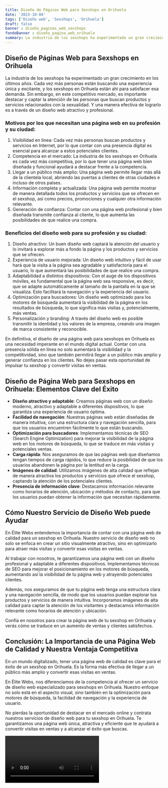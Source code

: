 ```yaml
---
title: Diseño de Páginas Web para Sexshops en Orihuela
date: '2023-10-04'
tags: ['Diseño web', 'Sexshops', 'Orihuela']
draft: false
banner : diseño_paginas_web_sexshops
fondoBanner : diseño_pagina_web_orihuela
summary: La industria de los sexshops ha experimentado un gran crecimiento en los últimos años. Cada vez más personas están buscando una experiencia única y excitante, y los sexshops en Orihuela están ahí para satisfacer esa demanda. Sin embargo, en este competitivo mercado, es importante destacar y captar la atención de las personas que buscan productos y servicios relacionados con la sexualidad. Y una manera efectiva de lograrlo es a través de un diseño web atractivo y profesional. 
---
```


## Diseño de Páginas Web para Sexshops en Orihuela

La industria de los sexshops ha experimentado un gran crecimiento en los últimos años. Cada vez más personas están buscando una experiencia única y excitante, y los sexshops en Orihuela están ahí para satisfacer esa demanda. Sin embargo, en este competitivo mercado, es importante destacar y captar la atención de las personas que buscan productos y servicios relacionados con la sexualidad. Y una manera efectiva de lograrlo es a través de un diseño web atractivo y profesional. 

### Motivos por los que necesitan una página web en su profesión y su ciudad:
1. Visibilidad en línea: Cada vez más personas buscan productos y servicios en Internet, por lo que contar con una presencia digital es esencial para alcanzar a estos potenciales clientes.
2. Competencia en el mercado: La industria de los sexshops en Orihuela es cada vez más competitiva, por lo que tener una página web bien diseñada y funcional ayudará a destacar frente a la competencia.
3. Llegar a un público más amplio: Una página web permite llegar más allá de la clientela local, abriendo las puertas a clientes de otras ciudades e incluso de otros países.
4. Información completa y actualizada: Una página web permite mostrar de manera detallada todos los productos y servicios que se ofrecen en el sexshop, así como precios, promociones y cualquier otra información relevante.
5. Generación de confianza: Contar con una página web profesional y bien diseñada transmite confianza al cliente, lo que aumenta las posibilidades de que realice una compra.

### Beneficios del diseño web para su profesión y su ciudad:
1. Diseño atractivo: Un buen diseño web captará la atención del usuario y lo invitará a explorar más a fondo la página y los productos y servicios que se ofrecen.
2. Experiencia de usuario mejorada: Un diseño web intuitivo y fácil de usar hará que la visita a la página sea agradable y satisfactoria para el usuario, lo que aumentará las posibilidades de que realice una compra.
3. Adaptabilidad a distintos dispositivos: Con el auge de los dispositivos móviles, es fundamental que la página web sea responsive, es decir, que se adapte automáticamente al tamaño de la pantalla en la que se visualiza. Esto facilitará la navegación y la experiencia del usuario.
4. Optimización para buscadores: Un diseño web optimizado para los motores de búsqueda aumentará la visibilidad de la página en los resultados de búsqueda, lo que significa más visitas y, potencialmente, más ventas.
5. Personalización y branding: A través del diseño web es posible transmitir la identidad y los valores de la empresa, creando una imagen de marca consistente y reconocible.

En definitiva, el diseño de una página web para sexshops en Orihuela es una necesidad imperante en el mundo digital actual. Contar con una presencia sólida en línea no solo aumentará la visibilidad y la competitividad, sino que también permitirá llegar a un público más amplio y generar confianza en los clientes. No dejes pasar esta oportunidad de impulsar tu sexshop y convertir visitas en ventas.

<GifSeo />

<Cta />

## Diseño de Página Web para Sexshops en Orihuela: Elementos Clave del Éxito

- **Diseño atractivo y adaptable**: Creamos páginas web con un diseño moderno, atractivo y adaptable a diferentes dispositivos, lo que garantiza una experiencia de usuario óptima.
- **Facilidad de navegación**: Nuestras páginas web están diseñadas de manera intuitiva, con una estructura clara y navegación sencilla, para que los usuarios encuentren fácilmente lo que están buscando.
- **Optimización para buscadores**: Implementamos técnicas de SEO (Search Engine Optimization) para mejorar la visibilidad de la página web en los motores de búsqueda, lo que se traduce en más visitas y potenciales ventas.
- **Carga rápida**: Nos aseguramos de que las páginas web que diseñamos tengan tiempos de carga rápidos, lo que reduce la posibilidad de que los usuarios abandonen la página por la lentitud en la carga.
- **Imágenes de calidad**: Utilizamos imágenes de alta calidad que reflejan de manera atractiva los productos y servicios que ofrece el sexshop, captando la atención de los potenciales clientes.
- **Presencia de información clave**: Destacamos información relevante como horarios de atención, ubicación y métodos de contacto, para que los usuarios puedan obtener la información que necesitan rápidamente.

## Cómo Nuestro Servicio de Diseño Web puede Ayudar

En Élite Webs entendemos la importancia de contar con una página web de calidad para un sexshop en Orihuela. Nuestro servicio de diseño web no solo se enfoca en crear un sitio visualmente atractivo, sino en optimizarlo para atraer más visitas y convertir esas visitas en ventas.

Al trabajar con nosotros, te garantizamos una página web con un diseño profesional y adaptable a diferentes dispositivos. Implementamos técnicas de SEO para mejorar el posicionamiento en los motores de búsqueda, aumentando así la visibilidad de tu página web y atrayendo potenciales clientes.

Además, nos aseguramos de que tu página web tenga una estructura clara y una navegación sencilla, de modo que los usuarios puedan explorar tus productos y servicios de manera intuitiva. Incorporamos imágenes de alta calidad para captar la atención de los visitantes y destacamos información relevante como horarios de atención y ubicación.

Confía en nosotros para crear la página web de tu sexshop en Orihuela y verás cómo se traduce en un aumento de ventas y clientes satisfechos.

## Conclusión: La Importancia de una Página Web de Calidad y Nuestra Ventaja Competitiva

En un mundo digitalizado, tener una página web de calidad es clave para el éxito de un sexshop en Orihuela. Es la forma más efectiva de llegar a un público más amplio y convertir esas visitas en ventas.

En Élite Webs, nos diferenciamos de la competencia al ofrecer un servicio de diseño web especializado para sexshops en Orihuela. Nuestro enfoque no solo está en el aspecto visual, sino también en la optimización para motores de búsqueda, la facilidad de navegación y la experiencia de usuario.

No pierdas la oportunidad de destacar en el mercado online y contrata nuestros servicios de diseño web para tu sexshop en Orihuela. Te garantizamos una página web única, atractiva y eficiente que te ayudará a convertir visitas en ventas y a alcanzar el éxito que buscas.

<Video />

<CtaBot job='Sexshops' city='Orihuela'/>

<Gmaps query='Orihuela+españa+maps' />